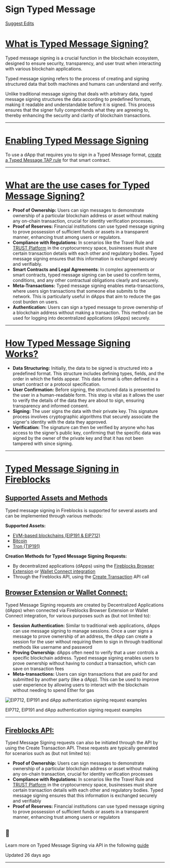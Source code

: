   # Sign Typed Message

[Suggest Edits](/edit/typed-message-signing-1)

# [What is Typed Message Signing?](#what-is-typed-message-signing)

Typed message signing is a crucial function in the blockchain ecosystem, designed to ensure security, transparency, and user trust when interacting with various blockchain applications.

Typed message signing refers to the process of creating and signing structured data that both machines and humans can understand and verify.

Unlike traditional message signing that deals with arbitrary data, typed message signing structures the data according to predefined formats, making it readable and understandable before it is signed. This process ensures that the signer fully comprehends what they are agreeing to, thereby enhancing the security and clarity of blockchain transactions.

* * *

# [Enabling Typed Message Signing](#enabling-typed-message-signing)

To use a dApp that requires you to sign in a Typed Message format, [create a Typed Message TAP rule](https://support.fireblocks.io/hc/en-us/articles/10394124789020-Create-a-TAP-rule) for that smart contract.

* * *

# [What are the use cases for Typed Message Signing?](#what-are-the-use-cases-for-typed-message-signing)

*   **Proof of Ownership:** Users can sign messages to demonstrate ownership of a particular blockchain address or asset without making any on-chain transaction, crucial for identity verification processes.
*   **Proof of Reserves:** Financial institutions can use typed message signing to prove possession of sufficient funds or assets in a transparent manner, enhancing trust among users or regulators.
*   **Compliance with Regulations:** In scenarios like the Travel Rule and [TRUST Platform](https://www.coinbase.com/blog/introducing-the-travel-rule-universal-solution-technology-trust) in the cryptocurrency space, businesses must share certain transaction details with each other and regulatory bodies. Typed message signing ensures that this information is exchanged securely and verifiably.
*   **Smart Contracts and Legal Agreements**: In complex agreements or smart contracts, typed message signing can be used to confirm terms, conditions, and any other contractual obligations clearly and securely.
*   **Meta-Transactions:** Typed message signing enables meta-transactions, where users sign transactions that someone else submits to the network. This is particularly useful in dApps that aim to reduce the gas cost burden on users.
*   **Authentication:** Users can sign a typed message to prove ownership of a blockchain address without making a transaction. This method can be used for logging into decentralized applications (dApps) securely.

* * *

# [How Typed Message Signing Works?](#how-typed-message-signing-works)

*   **Data Structuring:** Initially, the data to be signed is structured into a predefined format. This structure includes defining types, fields, and the order in which the fields appear. This data format is often defined in a smart contract or a protocol specification.
*   **User Confirmation:** Before signing, the structured data is presented to the user in a human-readable form. This step is vital as it allows the user to verify the details of the data they are about to sign, ensuring transparency and informed consent.
*   **Signing:** The user signs the data with their private key. This signature process involves cryptographic algorithms that securely associate the signer's identity with the data they approved.
*   **Verification:** The signature can then be verified by anyone who has access to the signer’s public key, confirming that the specific data was signed by the owner of the private key and that it has not been tampered with since signing.

  

* * *

# [Typed Message Signing in Fireblocks](#typed-message-signing-in-fireblocks)
## [Supported Assets and Methods](#supported-assets-and-methods)

Typed message signing in Fireblocks is supported for several assets and can be implemented through various methods:

**Supported Assets:**

*   [EVM-based blockchains (EIP191 & EIP712)](/reference/sign-typed-messages-for-ethereum-and-evm-networks)
*   [Bitcoin](/reference/signing-typed-messages-in-bitcoin)
*   [Tron (TIP191)](/reference/signing-typed-messages-in-tron)

**Creation Methods for Typed Message Signing Requests:**

*   By decentralized applications (dApps) using the [Fireblocks Browser Extension](https://support.fireblocks.io/hc/en-us/articles/5403962226332-Connecting-to-Web3-using-the-Fireblocks-Chrome-Extension) or [Wallet Connect integration](https://support.fireblocks.io/hc/en-us/articles/5403817784732-Connecting-to-Web3-using-WalletConnect)
*   Through the Fireblocks API, using the [Create Transaction](/reference/post_transactions) API call

## [Browser Extension or Wallet Connect:](#browser-extension-or-wallet-connect)

Typed Message Signing requests are created by Decentralized Applications (dApps) when connected via Fireblocks Browser Extension or Wallet Connect integration, for various purposes such as (but not limited to):

*   **Session Authentication:** Similar to traditional web applications, dApps can use message signing to manage sessions. Once a user signs a message to prove ownership of an address, the dApp can create a session for the user without requiring them to sign in through traditional methods like username and password
*   **Proving Ownership:** dApps often need to verify that a user controls a specific blockchain address. Typed message signing enables users to prove ownership without having to conduct a transaction, which can save on transaction fees
*   **Meta-transactions:** Users can sign transactions that are paid for and submitted by another party (like a dApp). This can be used to improve user experience by allowing users to interact with the blockchain without needing to spend Ether for gas

![EIP712, EIP191 and dApp authentication signing request examples](https://files.readme.io/3232ff3-03.jpg)

EIP712, EIP191 and dApp authentication signing request examples

* * *

## [Fireblocks API:](#fireblocks-api)

Typed Message Signing requests can also be initiated through the API by using the Create Transaction API. These requests are typically generated for scenarios such as (but not limited to):

*   **Proof of Ownership:** Users can sign messages to demonstrate ownership of a particular blockchain address or asset without making any on-chain transaction, crucial for identity verification processes
*   **Compliance with Regulations:** In scenarios like the Travel Rule and [TRUST Platform](https://www.coinbase.com/blog/introducing-the-travel-rule-universal-solution-technology-trust) in the cryptocurrency space, businesses must share certain transaction details with each other and regulatory bodies. Typed message signing ensures that this information is exchanged securely and verifiably
*   **Proof of Reserves:** Financial institutions can use typed message signing to prove possession of sufficient funds or assets in a transparent manner, enhancing trust among users or regulators

  
<Info>

## 📘

Learn more on Typed Message Signing via API in the following [guide](/reference/typed-message-signing-2)



</Info>

Updated 26 days ago

* * *